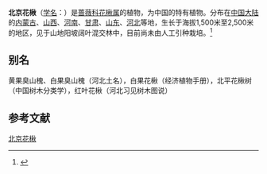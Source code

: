 {{Speciesbox
| name = 北京花楸
| status = 
| status_system = 
| image =
| genus = Sorbus
| species = discolor
| authority = (Maxim.) Maxim.
}}

'''北京花楸'''（[[学名|学名]]：{{lang|la|''Sorbus discolor''}}）是[[蔷薇科|蔷薇科]][[花楸属|花楸属]]的植物，为中国的特有植物。分布在[[中国大陆|中国大陆]]的[[内蒙古|内蒙古]]、[[山西|山西]]、[[河南|河南]]、[[甘肃|甘肃]]、[[山东|山东]]、[[河北|河北]]等地，生长于海拔1,500米至2,500米的地区，见于山地阳坡阔叶混交林中，目前尚未由人工引种栽培。<ref>{{cite web| url =http://www.bioinfo.cn/db05/KmzwSpecies.php?action=view&id=19526| title =北京花楸| work =《中国高等植物数据库全库》| publisher =中国科学院微生物研究所| author =昆明植物研究所| accessdate =2009-02-25| deadurl =yes| archiveurl =https://web.archive.org/web/20160305075304/http://www.bioinfo.cn/db05/KmzwSpecies.php?action=view&id=19526| archivedate =2016-03-05}}</ref>

== 别名 ==
黄果臭山槐、白果臭山槐（河北土名），白果花楸（经济植物手册），北平花楸树（中国树木分类学），红叶花楸（河北习见树木图说）

== 参考文献 ==
{{Reflist}}
{{Taxonbar|from=Q10902404}}

[[Category:花楸属|北京花楸]]


{{植物小作品}}